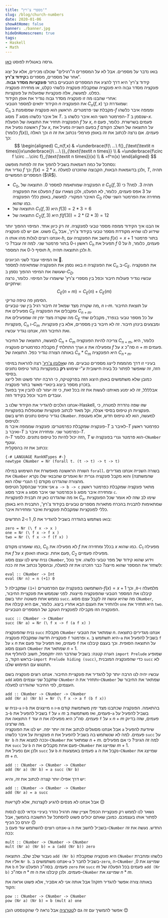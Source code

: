 ```yaml
---
title: "מספרי צ'רץ'"
slug: /blog/church-numbers
date: 2020-01-06
showAtHome: false
banner: ./banner.jpg
hideOnHomescreen: true
tags:
- Haskell
- Math
---
```


גרסה באנגלית לפוסט [כאן](./en/).

בואו נדבר על מספרים. אבל לא על המספרים ה"רגילים" שכולנו מכירים, אלא על יצוג אחר של מספרים, מספרים ב**קידוד צ'רץ'**.  
קידוד צ'רץ' היא דרך להציג את המספרים הטבעיים בתור **פונקציות מסדר גבוה**.
פונקציה מסדר גבוה היא פונקציה שמקבלת פונקציה כלשהי כקלט, או מחזירה פונקציה כפלט. למעשה, אלה פונקציות שפועלות על פונקציות.  
אחרי שהבנו מה זו פונקציה מסדר גבוה נגדיר את אופן הקידוד:  
הקידוד יתאים למספר הטבעי $n$ את הפונקציה $C_n(f, x)$ שמוגדרת כך:  
$C_n$ מקבלת שני פרמטרים. הראשון הוא פונקציה שמסומנת ב-$f$ וממפה איבר כלשהו מסוג $T$ אל איבר כלשהו מסוג $T$. הפרמטר השני הוא איבר כלשהו ב-$T$ שנסמן ב-$x$.  
הפונקציה תחזיר את התוצאה של הפעלת $f$ על $x$, $n$ פעמים בשרשרת. כלומר, פעם ראשונה נפעיל את $f$ על $x$, בפעם השנייה נפעיל את $f$ על התוצאה של השלב הקודם (כלומר $f(x)$), וכך האלה $n$ פעמים.
אם נרצה לכתוב את זה באופן פורמלי נכתוב את זה כך:
$$
\begin{aligned}
C_n(f,x)
& =\underbrace{f(\ ...\ f(}_{\text{\textit n times}}x\underbrace{)\ ...\ )}_{\text{\textit n times}} \\
& =\underbrace{f\circ f \circ ...\circ f}_{\text{\textit n times}}(x) \\
& =f^n(x)
\end{aligned}
$$
נסתכל על כמה דוגמאות בשביל להפוך את זה לפחות מופשט:  
נגדיר את $f$ כך: $f(x)=2*x$. ולכן בדוגמאות הבאות, הקבוצה שהזכרנו למעלה, $T$, תהיה המספרים הממשיים ($\R$).
- $C_0$, זו הפונקציה שמותאמת למספר $0$. התוצאה של $C_0(f, 3)$ תהיה $3$. למה? כי הפעלנו את הפונקציה $f$ על $3$ אפס פעמים, כלומר, לא הפעלנו, ולכן נשארו עם האיבר המקורי.
  למעשה, באופן כללי הפונקציה $C_0$ מחזירה את הפרמטר השני שלה כמו שהוא.
- התוצאה של $C_1(f, 3)$ היא $f(3)=2*3=6$
- התוצאה של $C_2(f, 3)$ היא $f(f(3))=2*(2*3)=12$

אז הבנו איך הקידוד ממפה מספר טבעי לפונקציה. זה רק כיוון אחד.
המיפוי ההפוך יותר פשוט. אם יש לנו פונקציה $C_h$ שידוע לנו שהיא מקודדת מספר טבעי בקידוד צ'רץ', אבל אנחנו רוצים לגלות מהו אותו ה-$h$, 
נחשב את הפונקציה עם $f(x)=x+1$ בתור פרמטר ראשון ו-$0$ בתור פרמטר שני.
למה זה עובד? כי $C_h$ תפעיל את $f$ על $0$ $h$ פעמים, כלומר, תוסיף ל-$0$ את המספר $h$, ולכן התוצאה תהיה $h$.

אז המיפוי עובד לשני הכיוונים 🥳.  
בואו נסמן את הפונקציה שמתאימה למספר $n$ את הפונקציה $C_n$ ב-$C_E$. את הפונקציה שעושה את המיפוי ההפוך נסמן ב-$C_D$.  
עכשיו נגדיר פעולות חיבור וכפל בין מספרי צ'רץ' שישמרו על המיפוי. כלומר, נרצה שיתקיים:
$$C_E(n + m)=C_E(n)+C_E(m)$$
הסימון פה טיפה טריקי.  
מה שקורה מצד שמאל זה חיבור רגיל בין שני טבעיים, $n$ ו-$m$. על תוצאת החיבור מפעילים את $C_E$ ומקבלים את הפונקציה $C_{n+m}$.  
מה שקורה מצד ימין זה שמפעילים את $C_E$ על כל מספר טבעי בנפרד, מקבלים שתי פונקציות, $C_n$ ו-$C_m$ ומבצעים בינהן חיבור. זה לא חיבור בין מספרים, אלא בין פונקציות. ואת החיבור הזה, אנחנו נגדיר עכשיו.

למעשה, התוצאה של החיבור $C_n+C_m$ צריכה להיות הפונקציה $C_{n+m}$, כלומר, היא מקבלת כפרמטרים פונקציה $f$ וערך התחלתי $x$ ומפעילה את $f$ על $x$ סה"כ $n+m$ פעמים.  
באותה הצורה נגדיר כפל. התוצאה של $C_n*C_m$ היא הפונקציה $C_{n*m}$.

בעיניי זו דרך מהממת לייצג מספרים טבעיים. מה ש[אלונזו צ'רץ'](https://he.wikipedia.org/wiki/אלונזו_צ'רץ') רצה להראות במיפוי הזה, זה שאפשר לפתור כל בעיה חישובית ע"י שימוש **רק**  בפונקציות בתור טיפוס נתונים בסיסי.  
כמובן שלא משתמשים באופן היצוג הזה בפרקטיקה, כי הרבה יותר פשוט וזול לייצג בזכרון מספר ביצוג בינארי מאשר בתור פונקציה.  
אבלללל, זה לא ימנע מאיתנו לעשות את זה בכל זאת, כי זה יעזור לנו להבין איך בפועל עובדים חיבור וכפל בקידוד הזה.

אנחנו הולכים להגדיר את הקידוד שלנו ב-Haskell, שזו שפה נהדרת למטרה, כי פונקציות הן טיפוס בסיסי אצלה, וקל מאוד לכתוב פונקציות שמטפלות בפונקציות.  
נגדיר טיפוס נתונים חדש בשם `CNumber`. למעשה, הוא לא טיפוס חדש, אלא מעטפת לטיפוס:  
פונקציה שמקבלת כפרמטרים:  פונקציה שממפה איבר מ-$T$ לאיבר ב-$T$ כפרמטר ראשון ואיבר ב-$T$ כפרמטר שני. ומחזירה איבר ב-$T$.  
ה-$T$ הזה יכול להיות כל טיפוס נתונים. כלומר, $T$ הוא פרמטר גנרי בפונקציה ש-`CNumber` עוטף.  
נכתוב את זה בהסקלית:

```hs:gist=SophiaSaiada/4bcdc401767be16c95d3f17c8daef0e1#file-churchnumbers-hs-L1-L5
{-# LANGUAGE RankNTypes #-}
newtype CNumber = Nr (forall t. (t -> t) -> t -> t)
```

השורה הראשונה מאפשרת את השימוש במילה `forall`. בשורה השנייה אנחנו מגדירים את `CNumber` ואומרים שהבנאי שלו נקרא `Nr` והוא מקבל פונקציה גנרית (שהמשתנה הגנרי שלה הוא `t`) מהצורה שהגדרנו מקודם.  
אני אזכיר שבהסקל הטיפוס `a -> b -> c` מתאר פונקציה שמקבלת כפרמטר ראשון איבר מסוג `a` וכפרמטר שני איבר מסוג `b` ומחזירה איבר מסוג `c`.  
אז מה שהגדרנו כאן זה תבנית לפונקציות $C_n$. שימו לב שזה לא אומר שכל הפונקציות שמתאימות לתבנית בהכרח מתארות מספרים טבעיים בקידוד צ'רץ', התבנית היא באופן כללי לפונקציות שמקבלות פונקציות ואיבר ומחזירות איבר.

בואו נשתמש בהגדרה בשביל להגדיר את $0$, $1$ ו-$2$ החדשים:
```hs:gist=SophiaSaiada/4bcdc401767be16c95d3f17c8daef0e1#file-churchnumbers-hs-L7-L10
zero = Nr (\ f x -> x )
one = Nr (\ f x -> f x )
two = Nr (\ f x -> f (f x) )
```
כמו שאמרנו מקודם, $C_0$ לא מפעילה את $f$ בכלל ומחזירה את $x$ כמו שהוא. $C_1$ מפעילה את $f$ על $x$ פעם אחת. ובאותו האופן, $C_2$ מפעילה פעמיים.  
נניח שיש לנו עצם מסוג `CNumber`, וידוע שהוא קידוד של מפר טבעי כלשהו. איך נוכל לשחזר את המספר שהוא מייצג? כבר הזכרנו את זה למעלה, ובהסקל נכתוב את זה ככה:
```hs:gist=SophiaSaiada/4bcdc401767be16c95d3f17c8daef0e1#file-churchnumbers-hs-L12-L13
eval :: CNumber -> Int
eval (Nr n) = n (+1) 0
```
השתמשנו בפונקציה עם הפרמטרים `(+1)` שמקבילה ל-$f(x)=x+1$ מלמעלה ו-`0`, וכך קיבלנו את המספר הטבעי שהפונקציה מייצגת.
לפני שנממש את פונקציית החיבור, נממש אחת פשוטה יותר בשם `succ`. מה שהיא עושה זה לקבל עצם מסוג `CNumber`, ולהחזיר את העצם הבא אחריו ביצוג. כלומר, אם היא קיבלה את `one` היא תחזיר את `two`. הפונקציה הזו מקבילה לפונקצית העוקב של המספרים הטבעיים.
```hs:gist=SophiaSaiada/4bcdc401767be16c95d3f17c8daef0e1#file-churchnumbers-hs-L15-L16
succ :: CNumber -> CNumber
succ (Nr a) = Nr (\ f x -> f (a f x) )
```
נניח שהפונקציה `succ` מקבלת `CNumber` שמתאר את הטבעי $n$.
אנחנו מגדירים כתוצאה פונקצייה חדשה שמקבלת פונקציה `f` ופרמטר `x`.
היא תשתמש ב-`a` בשביל להפעיל את `f` על `x` $n$ פעמים, ואז תפעיל עוד פעם את `f` על התוצאה הסופית. וכך בעצם קיבלנו את העצם מסוג `CNumber` שמתאר את $n+1$.  
הערה קטנה: בשביל שהדבר הזה יתקמפל, חשוב להחליף את `import Prelude` שמופיע בראש הקוד, ב-`import Prelude hiding (succ)`, כדי שהפונקציה המובנית `succ` לא תתנגש עם המימוש שלנו.

עכשיו יהיה לנו הרבה יותר קל להגדיר את פונקציית החיבור. אנחנו רוצים פונקציה בשם `add` שתקבל שני עצמים מסוג `CNumber` ותחזיר את ה-`CNumber` שמתאר את החיבור של העצמים, לפי החיבור שהגדרנו למעלה.
```hs:gist=SophiaSaiada/4bcdc401767be16c95d3f17c8daef0e1#file-churchnumbers-hs-L18-L19
add :: CNumber -> CNumber -> CNumber
add (Nr a) (Nr b) = Nr (\ f x -> a f (b f x))
```
נניח ש-`a` ו-`b` מייצגים את `n` ו-`m` בהתאמה. הפונקציה שכתבנו מצד ימין משתמשת קודם ב-`b` בשביל להפעיל את `f` על `x` $m$ פעמים, ואז משתמשת ב-`a` בשביל להפעיל על התוצאה את `f` עוד $n$ פעמים. סה"כ היא מפעילה את `f` על `x` $n+m$ פעמים, שזה בדיוק מה שרצינו.  
אבל אנחנו מסוגלים לכתוב את זה יותר יפה. יש לנו את הפונקציה `a` שיודעת להפעיל פונקציות על איבר כלשהו $n$ פעמים. למה לא שנשתמש בה בשביל להפעיל את `succ` על `Nr b` וככה למצוא את ה-`CNumber` שמתאר את $n+m$.
למה זה הגיוני? כי אם מפעילים את `succ` על `b` פעם אחת מקבלים את ה-`CNumber` שמייצג את $m+1$.  
ולכן אם נפעיל את `succ` על `b` $n$ פעמים באמצעות `a` נקבל את ה-`CNumber` שמייצג את $m+n$.
```hs:gist=SophiaSaiada/4bcdc401767be16c95d3f17c8daef0e1#file-churchnumbers-hs-L18-L20
add :: CNumber -> CNumber -> CNumber
add (Nr a) (Nr b) = a succ (Nr b)
```
יש דרך אפילו יותר קצרה לכתוב את זה, והיא:
```hs:gist=SophiaSaiada/4bcdc401767be16c95d3f17c8daef0e1#file-churchnumbers-hs-L18-L21
add :: CNumber -> CNumber -> CNumber
add (Nr a) = a succ
```
אבל אנחנו לא מנסים להגיע לקצרנות, אלא לקריאות 😊

נשאר לנו לממש רק פונקציית הכפל! אציין שזה תרגיל נהדר בעיניי וכדאי לכם לנסות לפתור אותו בעצמכם. כמובן שאתם יכולים פשוט להסתכל על התשובה בהמשך, אבל יהרס כל הכיף 🙃  
אנחנו רוצים להשתמש עוד פעם ב-`a` בשביל לחשב את ה-`CNumber` החדש. נעשה את זה ככה: 
```hs:gist=SophiaSaiada/4bcdc401767be16c95d3f17c8daef0e1#file-churchnumbers-hs-L23-L25
mult :: CNumber -> CNumber -> CNumber
mult (Nr a) (Nr b) = a (add (Nr b)) zero
```
נעבור שלב שלב. התוצאה `add (Nr b)` היא פונקציה שמקבלת `CNumber` כלשהו ומחברת אליו את `Nr b`. אנחנו משתמשים ב-`a` בשביל לחבר ל-`zero`, ה-`CNumber` שמייצג את $0$, את `b` $n$ פעמים. בסה"כ הפעלנו על `zero` את `succ` $m$ פעמים בכל הפעלה של `add (Nr b)` וסה"כ $n*m$ פעמים. ולכן קיבלנו את ה-`CNumber` שמייצג את $n*m$.

באותה צורה אפשר להגדיר חזקה! אבל אותה אני לא אסביר, אלא פשוט אראה את הקוד:
```hs:gist=SophiaSaiada/4bcdc401767be16c95d3f17c8daef0e1#file-churchnumbers-hs-L27-L29
pow :: CNumber -> CNumber -> CNumber
pow (Nr a) (Nr b) = b (mult a) one
```

אפשר להמשיך עם זה גם ל[טטרציה](https://he.wikipedia.org/wiki/טטרציה) אבל נראה לי שהקונספט הובן 😊